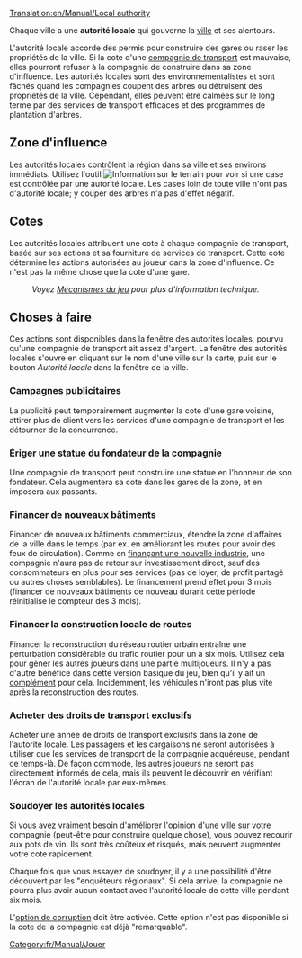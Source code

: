 [[Translation:en/Manual/Local authority]]

Chaque ville a une '''autorité locale''' qui gouverne la [[fr/Manual/Ville|ville]] et ses alentours.

L'autorité locale accorde des permis pour construire des gares ou raser les propriétés de la ville. Si la cote d'une [[fr/Manual/Compagnie de transport|compagnie de transport]] est mauvaise, elles pourront refuser à la compagnie de construire dans sa zone d'influence. Les autorités locales sont des environnementalistes et sont fâchés quand les compagnies coupent des arbres ou détruisent des propriétés de la ville. Cependant, elles peuvent être calmées sur le long terme par des services de transport efficaces et des programmes de plantation d'arbres.

==Zone d'influence==
Les autorités locales contrôlent la région dans sa ville et ses environs immédiats. Utilisez l'outil [[File:en/Manual/Manual html 51cda05b.png|Information sur le terrain]] pour voir si une case est contrôlée par une autorité locale. Les cases loin de toute ville n'ont pas d'autorité locale; y couper des arbres n'a pas d'effet négatif.

==Cotes==
Les autorités locales attribuent une cote à chaque compagnie de transport, basée sur ses actions et sa fourniture de services de transport. Cette cote détermine les actions autorisées au joueur dans la zone d'influence. Ce n'est pas la même chose que la cote d'une gare.
:''Voyez [[fr/Manual/Game Mechanics/Main Page#cote-des-autorites-locales|Mécanismes du jeu]] pour plus d'information technique.''

==Choses à faire==
Ces actions sont disponibles dans la fenêtre des autorités locales, pourvu qu'une compagnie de transport ait assez d'argent. La fenêtre des autorités locales s'ouvre en cliquant sur le nom d'une ville sur la carte, puis sur le bouton ''Autorité locale'' dans la fenêtre de la ville.

===Campagnes publicitaires===
La publicité peut temporairement augmenter la cote d'une gare voisine, attirer plus de client vers les services d'une compagnie de transport et les détourner de la concurrence.

===Ériger une statue du fondateur de la compagnie===
Une compagnie de transport peut construire une statue en l'honneur de son fondateur. Cela augmentera sa cote dans les gares de la zone, et en imposera aux passants.

===Financer de nouveaux bâtiments===
Financer de nouveaux bâtiments commerciaux, étendre la zone d'affaires de la ville dans le temps (par ex. en améliorant les routes pour avoir des feux de circulation). Comme en [[fr/Manual/Industries#prospecter-de-nouvelles-industries|finançant une nouvelle industrie]], une compagnie n'aura pas de retour sur investissement direct, sauf des consommateurs en plus pour ses services (pas de loyer, de profit partagé ou autres choses semblables). Le financement prend effet pour 3 mois (financer de nouveaux bâtiments de nouveau durant cette période réinitialise le compteur des 3 mois).

===Financer la construction locale de routes===
Financer la reconstruction du réseau routier urbain entraîne une perturbation considérable du trafic routier pour un à six mois. Utilisez cela pour gêner les autres joueurs dans une partie multijoueurs. Il n'y a pas d'autre bénéfice dans cette version basique du jeu, bien qu'il y ait un [[fr/Archive/Manual/Settings/Supprimer les portions de route absurdes lors de la reconstruction|complément]] pour cela. Incidemment, les véhicules n'iront pas plus vite après la reconstruction des routes.

===Acheter des droits de transport exclusifs===
Acheter une année de droits de transport exclusifs dans la zone de l'autorité locale. Les passagers et les cargaisons ne seront autorisées à utiliser que les services de transport de la compagnie acquéreuse, pendant ce temps-là. De façon commode, les autres joueurs ne seront pas directement informés de cela, mais ils peuvent le découvrir en vérifiant l'écran de l'autorité locale par eux-mêmes.

===Soudoyer les autorités locales===
Si vous avez vraiment besoin d'améliorer l'opinion d'une ville sur votre compagnie (peut-être pour construire quelque chose), vous pouvez recourir aux pots de vin. Ils sont très coûteux et risqués, mais peuvent augmenter votre cote rapidement.

Chaque fois que vous essayez de soudoyer, il y a une possibilité d'être découvert par les "enquêteurs régionaux". Si cela arrive, la compagnie ne pourra plus avoir aucun contact avec l'autorité locale de cette ville pendant six mois.

L'[[fr/Archive/Manual/Settings/Soudoyer les autorités|option de corruption]] doit être activée. Cette option n'est pas disponible si la cote de la compagnie est déjà "remarquable".

[[Category:fr/Manual/Jouer]]